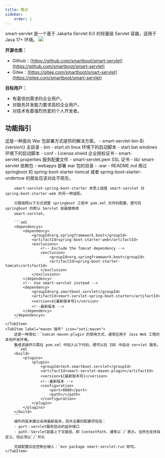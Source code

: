 ```yaml
---
title: 概述
sidebar:
    order: 1
---
```



smart-servlet 是一个基于 Jakarta Servlet 6.0 的轻量级 Servlet 容器，适用于 Java 17+ 环境。
![](/smart-servlet/smart-servlet.svg)

**开源仓库：**

- Github：[https://github.com/smartboot/smart-servlet](https://github.com/smartboot/smart-servlet)
- Gitee：[https://gitee.com/smartboot/smart-servlet](https://gitee.com/smartboot/smart-servlet)


**目标用户：**
- 有着信创需求的企业用户。
- 对服务并发能力要求高的企业用户。
- 对技术有着强烈热爱的个人开发者。

## 功能指引

<Tabs>
    <TabItem label="tar包" icon="seti:folder">
        这是一种面向 War 包部署方式提供的解决方案。
        <FileTree>
            - smart-servlet-bin-$\{version\} 主目录
                - bin
                    - start.sh  linux 环境下的启动脚本
                    - start.bat windows 环境下的启动脚本
                - conf
                    - License.shield 企业授权证书
                    - smart-servlet.properties 服务配置文件
                    - smart-servlet.pem SSL 证书
                - lib/  smart-servlet 依赖包
                - webapps 部署 war 包的目录
                    - .war
                - README.md
        </FileTree>
    </TabItem>
    <TabItem label="springboot" icon="seti:spring">
        用过 springboot 的 spring-boot-starter-tomcat 或者 spring-boot-starter-undertow 的朋友应该对此不陌生。

        smart-servlet-spring-boot-starter 本质上就是 smart-servlet 对 spring-boot-starter-web 的另一种适配。

        只需按照以下方式调整 springboot 工程中 pom.xml 文件的配置，便可将 springboot 的默认 Servlet 容器替换成
        smart-servlet。

        ```xml
        <dependencys>
            <dependency>
                <groupId>org.springframework.boot</groupId>
                <artifactId>spring-boot-starter-web</artifactId>
                <exclusions>
                    <!-- Exclude the Tomcat dependency -->
                    <exclusion>
                        <groupId>org.springframework.boot</groupId>
                        <artifactId>spring-boot-starter-tomcat</artifactId>
                    </exclusion>
                </exclusions>
            </dependency>
            <!-- Use smart-servlet instead -->
            <dependency>
                <groupId>org.smartboot.servlet</groupId>
                <artifactId>smart-servlet-spring-boot-starter</artifactId>
                <version>${最新版本号}</version>
                <!--最新版本 -->
            </dependency>
        </dependencys>
        ```
    </TabItem>
    <TabItem label="maven 插件" icon="seti:maven">
        这是一种类似：`tomcat-maven-plugin`的使用方式，通常应用于 Java Web 工程的本地开发环境。
        集成该插件只需在 pom.xml 中加入以下代码，便可以在 IDE 中启动 servlet 服务。
        ```xml
        <build>
            <plugins>
                <plugin>
                    <groupId>tech.smartboot.servlet</groupId>
                    <artifactId>smart-servlet-maven-plugin</artifactId>
                    <version>${最新版本号}</version>
                    <!--最新版本 -->
                    <configuration>
                        <port>8080</port>
                        <path>/</path>
                    </configuration>
                </plugin>
            </plugins>
        </build>
        ```
        插件的版本建议采用最新版本，另外主要的配置项包括：
        - port：servlet服务启动的监听端口
        - path：Servlet容器上下文路径，即 ContextPath，通常以`/`表示。当然也支持自定义，但必须以`/`开头

        完成配置后在控制台输入：`mvn package smart-servlet:run`即可。
    </TabItem>
</Tabs>




